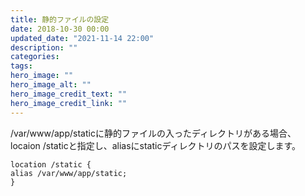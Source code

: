 ```yaml
---
title: 静的ファイルの設定
date: 2018-10-30 00:00
updated_date: "2021-11-14 22:00"
description: ""
categories:
tags:
hero_image: ""
hero_image_alt: ""
hero_image_credit_text: ""
hero_image_credit_link: ""
---
```

/var/www/app/staticに静的ファイルの入ったディレクトリがある場合、locaion /staticと指定し、aliasにstaticディレクトリのパスを設定します。

```
location /static {
alias /var/www/app/static;
}
```